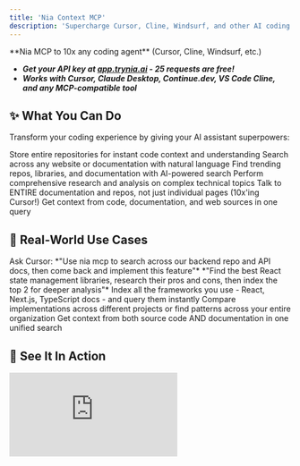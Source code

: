 ```yaml
---
title: 'Nia Context MCP'
description: 'Supercharge Cursor, Cline, Windsurf, and other AI coding assistants with codebase understanding and documentation search'
---
```


<Note>
  **Nia MCP to 10x any coding agent** (Cursor, Cline, Windsurf, etc.)
  
  * ***Get your API key at [app.trynia.ai](http://app.trynia.ai/) - 25 requests are free!***
  * ***Works with Cursor, Claude Desktop, Continue.dev, VS Code Cline, and any MCP-compatible tool***
</Note>

## ✨ What You Can Do

Transform your coding experience by giving your AI assistant superpowers:

<CardGroup cols={2}>
  <Card title="Index GitHub Repos" icon="github">
    Store entire repositories for instant code context and understanding
  </Card>

  <Card title="Index Documentation" icon="book">
    Search across any website or documentation with natural language
  </Card>

  <Card title="Web Search & Discovery" icon="magnifying-glass">
    Find trending repos, libraries, and documentation with AI-powered search
  </Card>

  <Card title="Deep Research Agent" icon="brain-circuit">
    Perform comprehensive research and analysis on complex technical topics
  </Card>

  <Card title="Chat with Entire Codebases" icon="message-code">
    Talk to ENTIRE documentation and repos, not just individual pages (10x'ing Cursor!)
  </Card>

  <Card title="Multi-Source Intelligence" icon="database">
    Get context from code, documentation, and web sources in one query
  </Card>
</CardGroup>

## 🎯 Real-World Use Cases

<Accordion title="Index Additional Repos + Company Docs" defaultOpen>
Ask Cursor: *"Use nia mcp to search across our backend repo and API docs, then come back and implement this feature"*
</Accordion>

<Accordion title="Discover & Research Technologies">
*"Find the best React state management libraries, research their pros and cons, then index the top 2 for deeper analysis"*
</Accordion>

<Accordion title="Create Personal Knowledge Base">
Index all the frameworks you use - React, Next.js, TypeScript docs - and query them instantly
</Accordion>

<Accordion title="Search Multiple Codebases">
Compare implementations across different projects or find patterns across your entire organization
</Accordion>

<Accordion title="Code + Documentation Context">
Get context from both source code AND documentation in one unified search
</Accordion>

## 🎥 See It In Action

<Tabs>
  <Tab title="Documentation Tools">
    <div style={{ position: 'relative', width: '100%', paddingBottom: '56.25%', height: 0, overflow: 'hidden' }}>
      <iframe 
        src="https://www.youtube.com/embed/aiVbh-QO-Fg?si=04nUsm8jgmvE_Pft" 
        title="Nia Documentation Tools Demo"
        style={{ position: 'absolute', top: 0, left: 0, width: '100%', height: '100%' }}
        frameBorder="0" 
        allow="accelerometer; autoplay; clipboard-write; encrypted-media; gyroscope; picture-in-picture; web-share" 
        referrerPolicy="strict-origin-when-cross-origin" 
        allowFullScreen
      />
    </div>
  </Tab>
  
  <Tab title="Codebase Tools">
    <div style={{ position: 'relative', width: '100%', paddingBottom: '56.25%', height: 0, overflow: 'hidden' }}>
      <iframe 
        src="https://www.youtube.com/embed/uV8PmuTNL8E?si=9a40wsPN2h4GVjX7" 
        title="Nia Codebase Tools Demo"
        style={{ position: 'absolute', top: 0, left: 0, width: '100%', height: '100%' }}
        frameBorder="0" 
        allow="accelerometer; autoplay; clipboard-write; encrypted-media; gyroscope; picture-in-picture; web-share" 
        referrerPolicy="strict-origin-when-cross-origin" 
        allowFullScreen
      />
    </div>
  </Tab>

  <Tab title="Deep Research">
    <div style={{ position: 'relative', width: '100%', paddingBottom: '56.25%', height: 0, overflow: 'hidden' }}>
      <iframe 
        src="https://www.youtube.com/embed/Y-cLJ4N-GDQ?si=ODH4cINcXbUvo3Gw" 
        title="Nia Deep Research Demo"
        style={{ position: 'absolute', top: 0, left: 0, width: '100%', height: '100%' }}
        frameBorder="0" 
        allow="accelerometer; autoplay; clipboard-write; encrypted-media; gyroscope; picture-in-picture; web-share" 
        referrerPolicy="strict-origin-when-cross-origin" 
        allowFullScreen
      />
    </div>
  </Tab>
</Tabs>

## 📦 Installation

<Steps>
  <Step title="Prerequisites">
    - Python 3.8+ 
    - `uvx` (recommended) or `pipx` or `pip`
    - Your NIA API key from [app.trynia.ai](http://app.trynia.ai/)
  </Step>
  
  <Step title="Install the Package">
    <CodeGroup>
      ```bash Option A: Using uvx (Recommended)
      # uvx will automatically handle the installation when you run it
      # No need to pre-install if you have uvx
      ```
      
      ```bash Option B: Using pipx
      # pipx will automatically handle the installation when you run it
      # No need to pre-install if you have pipx
      ```
      
      ```bash Option C: Using pip (If needed)
      pip install nia-mcp-server
      ```
    </CodeGroup>
  </Step>
  
  <Step title="Configure Your MCP Client">
    Choose your coding assistant below for specific configuration steps
  </Step>
  
  <Step title="Replace Your API Key">
    Get your API key from [app.trynia.ai](http://app.trynia.ai/) and replace `YOUR_API_KEY` in the configuration
  </Step>
  
  <Step title="Restart Your Client">
    Restart your coding assistant to load the new MCP server
  </Step>
</Steps>

## ⚙️ Configuration for Your Coding Assistant

<Tabs>
  <Tab title="Cursor">
    <Steps>
      <Step title="Open MCP Configuration">
        Open your Cursor MCP configuration file:
        - **macOS**: `~/.cursor/mcp.json`
        - **Windows**: `%APPDATA%\Cursor\mcp.json`
        - **Linux**: `~/.config/cursor/mcp.json`
      </Step>
      
      <Step title="Add NIA Configuration">
        <CodeGroup>
          ```json Option A: Using uvx
          {
            "mcpServers": {
              "nia": {
                "command": "uvx",
                "args": ["nia-mcp-server"],
                "env": {
                  "NIA_API_KEY": "YOUR_API_KEY",
                  "NIA_API_URL": "https://apigcp.trynia.ai/"
                }
              }
            }
          }
          ```
          
          ```json Option B: Using pipx
          {
            "mcpServers": {
              "nia": {
                "command": "pipx",
                "args": ["run", "nia-mcp-server"],
                "env": {
                  "NIA_API_KEY": "YOUR_API_KEY",
                  "NIA_API_URL": "https://apigcp.trynia.ai/"
                }
              }
            }
          }
          ```
        </CodeGroup>
      </Step>
    </Steps>
  </Tab>
  
  <Tab title="Windsurf">
    <Steps>
      <Step title="Open MCP Configuration">
        Open your Windsurf MCP configuration file:
        - **macOS**: `~/.windsurf/mcp.json`
        - **Windows**: `%APPDATA%\Windsurf\mcp.json`
        - **Linux**: `~/.config/windsurf/mcp.json`
      </Step>
      
      <Step title="Add NIA Configuration">
        <CodeGroup>
          ```json Option A: Using uvx
          {
            "mcpServers": {
              "mcp-server-nia": {
                "command": "uvx",
                "args": ["nia-mcp-server"],
                "env": {
                  "NIA_API_KEY": "YOUR_API_KEY",
                  "NIA_API_URL": "https://apigcp.trynia.ai/"
                }
              }
            }
          }
          ```
          
          ```json Option B: Using pipx
          {
            "mcpServers": {
              "mcp-server-nia": {
                "command": "pipx",
                "args": ["run", "nia-mcp-server"],
                "env": {
                  "NIA_API_KEY": "YOUR_API_KEY",
                  "NIA_API_URL": "https://apigcp.trynia.ai/"
                }
              }
            }
          }
          ```
        </CodeGroup>
      </Step>
    </Steps>
  </Tab>
  
  <Tab title="Claude Desktop">
    <Steps>
      <Step title="Open Configuration File">
        Edit your Claude Desktop configuration:
        - **macOS**: `~/Library/Application Support/Claude/claude_desktop_config.json`
        - **Windows**: `%APPDATA%\Claude\claude_desktop_config.json`
      </Step>
      
      <Step title="Add NIA Configuration">
        <CodeGroup>
          ```json Option A: Using uvx
          {
            "mcpServers": {
              "mcp-server-nia": {
                "command": "uvx",
                "args": ["nia-mcp-server"],
                "env": {
                  "NIA_API_KEY": "YOUR_API_KEY",
                  "NIA_API_URL": "https://apigcp.trynia.ai/"
                }
              }
            }
          }
          ```
          
          ```json Option B: Using pipx
          {
            "mcpServers": {
              "mcp-server-nia": {
                "command": "pipx",
                "args": ["run", "nia-mcp-server"],
                "env": {
                  "NIA_API_KEY": "YOUR_API_KEY",
                  "NIA_API_URL": "https://apigcp.trynia.ai/"
                }
              }
            }
          }
          ```
        </CodeGroup>
      </Step>
    </Steps>
  </Tab>
  
  <Tab title="VS Code">
    <Steps>
      <Step title="Open VS Code Settings">
        Open your VS Code settings and locate the MCP configuration section, or create a `.vscode/settings.json` file in your workspace
      </Step>
      
      <Step title="Add NIA Configuration">
        <CodeGroup>
          ```json Option A: Using uvx
          {
            "mcp": {
              "servers": {
                "nia": {
                  "command": "uvx",
                  "args": ["nia-mcp-server"],
                  "env": {
                    "NIA_API_KEY": "YOUR_API_KEY",
                    "NIA_API_URL": "https://apigcp.trynia.ai/"
                  }
                }
              }
            }
          }
          ```
          
          ```json Option B: Using pipx
          {
            "mcp": {
              "servers": {
                "nia": {
                  "command": "pipx",
                  "args": ["run", "nia-mcp-server"],
                  "env": {
                    "NIA_API_KEY": "YOUR_API_KEY",
                    "NIA_API_URL": "https://apigcp.trynia.ai/"
                  }
                }
              }
            }
          }
          ```
        </CodeGroup>
      </Step>
    </Steps>
  </Tab>
  
  <Tab title="Continue.dev">
    <Steps>
      <Step title="Open Continue Configuration">
        Edit your `~/.continue/config.json` file
      </Step>
      
      <Step title="Add NIA Configuration">
        <CodeGroup>
          ```json Option A: Using uvx
          {
            "models": [...],
            "mcpServers": [
              {
                "name": "nia",
                "command": "uvx",
                "args": ["nia-mcp-server"],
                "env": {
                  "NIA_API_KEY": "YOUR_API_KEY",
                  "NIA_API_URL": "https://apigcp.trynia.ai/"
                }
              }
            ]
          }
          ```
          
          ```json Option B: Using pipx
          {
            "models": [...],
            "mcpServers": [
              {
                "name": "nia",
                "command": "pipx",
                "args": ["run", "nia-mcp-server"],
                "env": {
                  "NIA_API_KEY": "YOUR_API_KEY",
                  "NIA_API_URL": "https://apigcp.trynia.ai/"
                }
              }
            ]
          }
          ```
        </CodeGroup>
      </Step>
    </Steps>
  </Tab>
</Tabs>

## 🛠️ Available Tools

<CardGroup cols={2}>
  <Card title="Repository Tools" icon="github">
    - **`index_repository`** - Index any GitHub repository
    - **`search_codebase`** - Search code with natural language
    - **`list_repositories`** - List all indexed repositories
    - **`check_repository_status`** - Check indexing progress
    - **`delete_repository`** - Remove indexed repository
  </Card>

  <Card title="Documentation Tools" icon="book">
    - **`index_documentation`** - Index any website or docs
    - **`search_documentation`** - Search docs with natural language  
    - **`list_documentation`** - List all indexed documentation
    - **`check_documentation_status`** - Check indexing progress
    - **`delete_documentation`** - Remove indexed documentation
  </Card>

  <Card title="Discovery Tools" icon="magnifying-glass">
    - **`nia_web_search`** - Find repos, docs, and content with AI search
    - **`nia_deep_research_agent`** - Comprehensive research and analysis
  </Card>

  <Card title="Management Tools" icon="gear">
    - Status checking and progress monitoring
    - Resource cleanup and management
    - Multi-source unified search
  </Card>
</CardGroup>

## 🎯 Pro Tips for Maximum Productivity

<AccordionGroup>
  <Accordion title="Discovery → Research → Index Workflow">
    1. Use **`nia_web_search`** to find relevant libraries: *"Find popular React state management libraries"*
    2. Use **`nia_deep_research_agent`** to analyze: *"Compare Redux vs Zustand vs Jotai with pros and cons"*
    3. Index the top choices for deep code analysis: *"Index zustand repository"*
  </Accordion>

  <Accordion title="Multi-Source Queries">
    Combine searches across repositories and documentation:
    
    *"Search both the Next.js repo and docs for server-side rendering patterns, then implement a similar solution for our project"*
  </Accordion>
  
  <Accordion title="Context-Aware Development">
    Use specific, detailed queries:
    
    *"Find error handling patterns in our backend repo, compare with best practices from indexed documentation, then refactor this function"*
  </Accordion>
  
  <Accordion title="Knowledge Base Building">
    Index frequently used resources:
    - Framework documentation (React, Vue, Angular)
    - Company internal docs
    - Best practice guides
    - Reference implementations
  </Accordion>
  
  <Accordion title="Research-Driven Development">
    Use the deep research agent for:
    - Technology selection decisions
    - Architecture pattern analysis
    - Performance optimization strategies
    - Security best practices research
  </Accordion>
</AccordionGroup>

## ⚠️ Troubleshooting

<AccordionGroup>
  <Accordion title='"No API key provided"'>
    **Solution:** Make sure you've replaced `YOUR_API_KEY` with your actual API key from [app.trynia.ai](http://app.trynia.ai/)
    
    Double-check the environment variable is correctly set in your MCP configuration.
  </Accordion>
  
  <Accordion title='"Command not found: nia-mcp-server"'>
    **Solution:** Try installing with pip first:
    ```bash
    pip install nia-mcp-server
    ```
    
    Or ensure `uvx` is properly installed and in your PATH.
  </Accordion>
  
  <Accordion title='"Invalid API key"'>
    **Solution:** 
    - Double-check your API key at [app.trynia.ai](http://app.trynia.ai/)
    - Ensure there are no extra spaces or characters
    - Verify the API endpoint is set to `https://apigcp.trynia.ai/`
  </Accordion>
  
  <Accordion title='"Rate limit exceeded"'>
    **Solution:** You've used your 25 free requests. Check your usage and upgrade your plan at [app.trynia.ai](http://app.trynia.ai/)
  </Accordion>
  
  <Accordion title="MCP Server Not Responding">
    **Solution:**
    1. Check if the server is running properly
    2. Verify your MCP client configuration
    3. Restart your coding assistant
    4. Check the console for error messages
  </Accordion>
</AccordionGroup>

## 🚀 What's Next?

<CardGroup cols={2}>
  <Card title="Build Your Knowledge Base" icon="database">
    Start by indexing your most-used repositories and documentation sources
  </Card>
  
  <Card title="Experiment with Queries" icon="magnifying-glass">
    Try different search approaches to find what works best for your workflow
  </Card>
  
  <Card title="Share with Your Team" icon="users">
    Set up shared knowledge bases for your development team
  </Card>
  
  <Card title="Optimize Your Workflow" icon="rocket">
    Integrate Nia MCP into your daily coding routine for maximum productivity
  </Card>
</CardGroup>

## 💬 Feedback & Support

<Note>
We'd love your feedback! Help us improve Nia MCP and make coding agents even more powerful. Share your experience, suggestions, or even roast the product if you want - we really want to help developers code way, way faster!

**Nia - AI that understands your entire codebase** 
</Note>

---

<Warning>
**Need Help?** Join our community or reach out through [app.trynia.ai](http://app.trynia.ai/) for support and updates.
</Warning> 